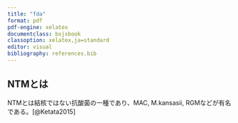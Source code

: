 ```yaml
---
title: "fda"
format: pdf
pdf-engine: xelatex
documentclass: bxjsbook
classoption: xelatex,ja=standard
editor: visual
bibliography: references.bib
---
```

## NTMとは

NTMとは結核ではない抗酸菌の一種であり、MAC, M.kansasii, RGMなどが有名である。[@Ketata2015]
